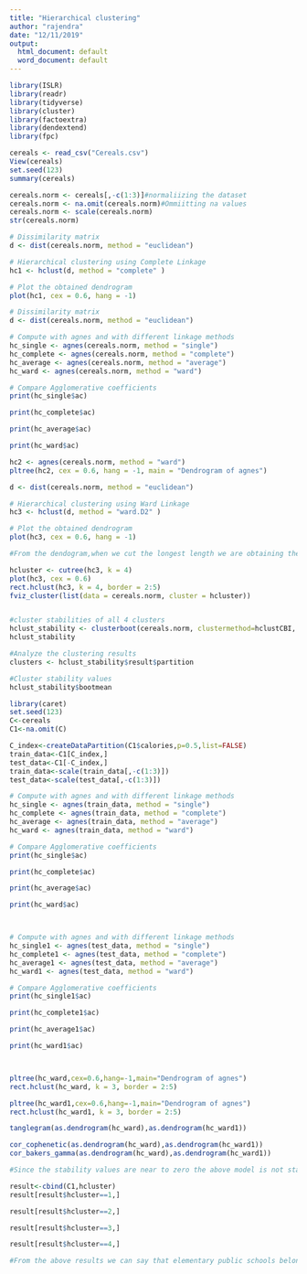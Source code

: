 ---
title: "Hierarchical clustering"
author: "rajendra"
date: "12/11/2019"
output:
  html_document: default
  word_document: default
---
```{r}
library(ISLR)
library(readr)
library(tidyverse)  
library(cluster)    
library(factoextra) 
library(dendextend) 
library(fpc)
```

```{r}

cereals <- read_csv("Cereals.csv")
View(cereals)
set.seed(123)
summary(cereals)
```

```{r}
cereals.norm <- cereals[,-c(1:3)]#normaliizing the dataset
cereals.norm <- na.omit(cereals.norm)#Ommiitting na values
cereals.norm <- scale(cereals.norm)
str(cereals.norm)
```


```{r}
# Dissimilarity matrix
d <- dist(cereals.norm, method = "euclidean")

# Hierarchical clustering using Complete Linkage
hc1 <- hclust(d, method = "complete" )

# Plot the obtained dendrogram
plot(hc1, cex = 0.6, hang = -1)
```

```{r}
# Dissimilarity matrix
d <- dist(cereals.norm, method = "euclidean")

# Compute with agnes and with different linkage methods
hc_single <- agnes(cereals.norm, method = "single")
hc_complete <- agnes(cereals.norm, method = "complete")
hc_average <- agnes(cereals.norm, method = "average")
hc_ward <- agnes(cereals.norm, method = "ward")

# Compare Agglomerative coefficients
print(hc_single$ac)

print(hc_complete$ac)

print(hc_average$ac)

print(hc_ward$ac)
```

```{r}
hc2 <- agnes(cereals.norm, method = "ward")
pltree(hc2, cex = 0.6, hang = -1, main = "Dendrogram of agnes")
```

```{r}
d <- dist(cereals.norm, method = "euclidean")

# Hierarchical clustering using Ward Linkage
hc3 <- hclust(d, method = "ward.D2" )

# Plot the obtained dendrogram
plot(hc3, cex = 0.6, hang = -1)

#From the dendogram,when we cut the longest length we are obtaining the optimal number of clusters as 6

hcluster <- cutree(hc3, k = 4)
plot(hc3, cex = 0.6)
rect.hclust(hc3, k = 4, border = 2:5)
fviz_cluster(list(data = cereals.norm, cluster = hcluster))


#cluster stabilities of all 4 clusters
hclust_stability <- clusterboot(cereals.norm, clustermethod=hclustCBI, method="ward.D2", k=4, count = FALSE)
hclust_stability

#Analyze the clustering results
clusters <- hclust_stability$result$partition 

#Cluster stability values
hclust_stability$bootmean 

```

```{r}
library(caret)
set.seed(123)
C<-cereals
C1<-na.omit(C) 

C_index<-createDataPartition(C1$calories,p=0.5,list=FALSE)
train_data<-C1[C_index,]
test_data<-C1[-C_index,]
train_data<-scale(train_data[,-c(1:3)])
test_data<-scale(test_data[,-c(1:3)])

# Compute with agnes and with different linkage methods
hc_single <- agnes(train_data, method = "single")
hc_complete <- agnes(train_data, method = "complete")
hc_average <- agnes(train_data, method = "average")
hc_ward <- agnes(train_data, method = "ward")

# Compare Agglomerative coefficients
print(hc_single$ac)

print(hc_complete$ac)

print(hc_average$ac)

print(hc_ward$ac)



# Compute with agnes and with different linkage methods
hc_single1 <- agnes(test_data, method = "single")
hc_complete1 <- agnes(test_data, method = "complete")
hc_average1 <- agnes(test_data, method = "average")
hc_ward1 <- agnes(test_data, method = "ward")

# Compare Agglomerative coefficients
print(hc_single1$ac)

print(hc_complete1$ac)

print(hc_average1$ac)

print(hc_ward1$ac)



pltree(hc_ward,cex=0.6,hang=-1,main="Dendrogram of agnes")
rect.hclust(hc_ward, k = 3, border = 2:5)

pltree(hc_ward1,cex=0.6,hang=-1,main="Dendrogram of agnes")
rect.hclust(hc_ward1, k = 3, border = 2:5)

tanglegram(as.dendrogram(hc_ward),as.dendrogram(hc_ward1))

cor_cophenetic(as.dendrogram(hc_ward),as.dendrogram(hc_ward1))
cor_bakers_gamma(as.dendrogram(hc_ward),as.dendrogram(hc_ward1))

#Since the stability values are near to zero the above model is not stable
```



```{r}
result<-cbind(C1,hcluster)
result[result$hcluster==1,]

result[result$hcluster==2,]

result[result$hcluster==3,]

result[result$hcluster==4,]

#From the above results we can say that elementary public schools belongs to cluster 1 because it has highest rating.We need to normalize the data set because the data set is having diffferent range values.
```

